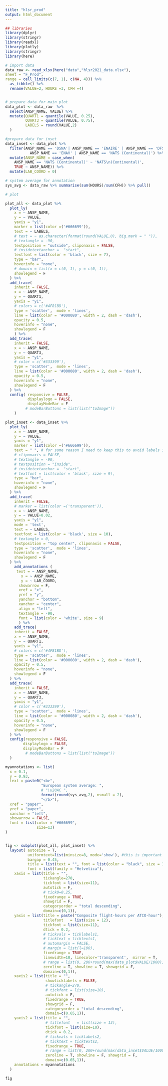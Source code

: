 ```yaml
---
title: "hlsr_prod"
output: html_document
---
```


```r
## libraries
library(dplyr)
library(stringr)
library(readxl)
library(plotly)
library(stringr)
library(here)
```

```r
# import data
data_raw <- read_xlsx(here("data","hlsr2021_data.xlsx"),
sheet = "F_Prod",
range = cell_limits(c(7, 1), c(NA, 4))) %>%
  as_tibble() %>% 
  rename(VALUE=2, HOURS =3, CFH =4)


# prepare data for main plot
data_plot <- data_raw  %>%
  select(ANSP_NAME, VALUE) %>% 
  mutate(QUART1 = quantile(VALUE, 0.25),
         QUART3 = quantile(VALUE, 0.75),
         LABELS = round(VALUE,2)
  ) 

#prepare data for inset
data_inset <- data_plot %>% 
  filter(ANSP_NAME == 'DSNA'| ANSP_NAME == 'ENAIRE' | ANSP_NAME == 'DFS' |
           ANSP_NAME == 'ENAV' | ANSP_NAME == 'NATS (Continental)') %>% 
  mutate(ANSP_NAME = case_when(
    ANSP_NAME == 'NATS (Continental)' ~ 'NATS\n(Continental)',
    TRUE ~ ANSP_NAME)) %>% 
  mutate(LAB_COORD = 0)

# system average for annotation
sys_avg <- data_raw %>% summarise(sum(HOURS)/sum(CFH)) %>% pull()

# plot

plot_all <- data_plot %>%
  plot_ly(
    x = ~ ANSP_NAME,
    y = ~ VALUE,
    yaxis = "y1",
    marker = list(color =('#666699')),
    text = ~ LABELS,
    # text = ~ as.character(format(round(VALUE,0), big.mark = " ")),
    # textangle = -90,
    textposition = "outside", cliponaxis = FALSE,
    # insidetextanchor =  "start",
    textfont = list(color = 'black', size = 7),
    type = "bar",
    hoverinfo = "none",
    # domain = list(x = c(0, 1), y = c(0, 1)),
    showlegend = F
  ) %>% 
  add_trace(
    inherit = FALSE,
    x = ~ ANSP_NAME,
    y = ~ QUART1,
    yaxis = "y1",
    # colors = c('#4F81BD'),
    type = 'scatter',  mode = 'lines',
    line = list(color = '#000080', width = 2, dash = 'dash'),
    opacity = 0.5,
    hoverinfo = "none",
    showlegend = F
    ) %>%
  add_trace(
    inherit = FALSE,
    x = ~ ANSP_NAME,
    y = ~ QUART3,
    yaxis = "y1",
    # color = c('#333399'),
    type = 'scatter',  mode = 'lines',
    line = list(color = '#000080', width = 2, dash = 'dash'),
    opacity = 0.5,
    hoverinfo = "none",
    showlegend = F
  ) %>%
  config( responsive = FALSE,
          displaylogo = FALSE,
          displayModeBar = F
         # modeBarButtons = list(list("toImage"))
    )

plot_inset <- data_inset %>%
  plot_ly(
    x = ~ ANSP_NAME,
    y = ~ VALUE,
    yaxis = "y1",
    marker = list(color =('#666699')),
    text = " ", # for some reason I need to keep this to avoid labels in prev plot to autosize
    # cliponaxis = FALSE,
    # textangle = -90,
    # textposition = "inside",
    # insidetextanchor =  "start",
    # textfont = list(color = 'black', size = 9),
    type = "bar",
    hoverinfo = "none",
    showlegend = F
  ) %>% 
  add_trace(
    inherit = FALSE,
    # marker = list(color =('transparent')),
    x = ~ ANSP_NAME,
    y = ~ VALUE+0.02,
    yaxis = "y1",
    mode = 'text',
    text = ~ LABELS,
    textfont = list(color = 'black', size = 10),
    # textangle = 0,
    textposition = "top center", cliponaxis = FALSE,
    type = 'scatter',  mode = 'lines',
    hoverinfo = "none",
    showlegend = F
  ) %>% 
    add_annotations (
     text = ~ ANSP_NAME,
       x = ~ ANSP_NAME,
       y = ~ LAB_COORD,      
      showarrow = F,
      xref = "x",
      yref = "y",
      yanchor = "bottom",
      xanchor = "center",
      align = "left",
      textangle = -90,
      font = list(color = 'white', size = 9)
      ) %>% 
    add_trace(
    inherit = FALSE,
    x = ~ ANSP_NAME,
    y = ~ QUART1,
    yaxis = "y1",
    # colors = c('#4F81BD'),
    type = 'scatter',  mode = 'lines',
    line = list(color = '#000080', width = 2, dash = 'dash'),
    opacity = 0.5,
    hoverinfo = "none",
    showlegend = F
  ) %>%
  add_trace(
    inherit = FALSE,
    x = ~ ANSP_NAME,
    y = ~ QUART3,
    yaxis = "y1",
    # color = c('#333399'),
    type = 'scatter',  mode = 'lines',
    line = list(color = '#000080', width = 2, dash = 'dash'),
    opacity = 0.5,
    hoverinfo = "none",
    showlegend = F
  ) %>%
  config(responsive = FALSE,
        displaylogo = FALSE,
        displayModeBar = F
         # modeBarButtons = list(list("toImage"))
  )

myannotations <- list(
  x = 0.1,
  y = 0.93,
  text = paste0("<b>", 
                "European system average: ", 
                # "\u20AC ",
                format(round(sys_avg,2), nsmall = 2),
                "</b>"),
  xref = "paper",
  yref = "paper",
  xanchor = "left",
  showarrow = FALSE,
  font = list(color = "#666699",
              size=13)
)


fig <- subplot(plot_all, plot_inset) %>% 
  layout( autosize = T,
          uniformtext=list(minsize=8, mode='show'), #this is important so it does not autofit fonts
          bargap = 0.45,
          title = list(text = "", font = list(color = "black", size = 14)),
          font = list(family = "Helvetica"),
    xaxis = list(title = "",
                 tickangle=270,
                 tickfont = list(size=11),
                 autotick = F,
                 # tick0=0.25,
                 fixedrange = TRUE,
                 showgrid = F,
                 categoryorder = "total descending",
                 domain=c(0,1)),
    yaxis = list(title = paste("Composite flight-hours per ATCO-hour"),
                 titlefont   = list(size = 12),
                 tickfont = list(size=11),
                 dtick = 0.2,
                 # tickvals = ticklabels1,
                 # ticktext = ticktexts1,
                 # automargin = FALSE,
                 # margin = list(l=100),
                 fixedrange = TRUE,
                 linewidth=10, linecolor='transparent',  mirror = T,
                 # range = list(0, 200+round(max(data_plot$VALUE/1000), 1)*1000),
                 zeroline = T, showline = T, showgrid = F,
                 domain=c(0,1)),
    xaxis2 = list(title = "",
                  showticklabels = FALSE,
                  # tickangle=270,
                  # tickfont = list(size=10),
                  autotick = F,
                  fixedrange = TRUE,
                  showgrid = F,
                  categoryorder = "total descending",
                  domain=c(0.65,1)),
    yaxis2 = list(title = "",
                  # titlefont   = list(size = 13),
                  tickfont = list(size=10),
                  dtick = 0.2,
                  # tickvals = ticklabels2,
                  # ticktext = ticktexts2,
                  fixedrange = TRUE,
                  # range = list(0, 200+round(max(data_inset$VALUE/1000), 1)*1000),
                  zeroline = T, showline = F, showgrid = F,
                  domain=c(0.65,1)),
    annotations = myannotations
  )
```

```r
fig
```
